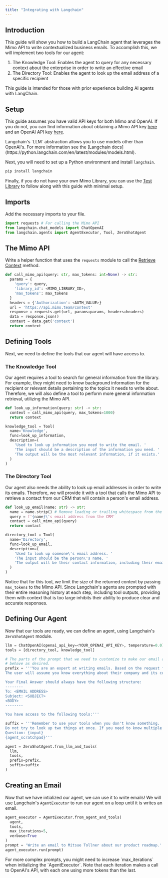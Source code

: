 ```yaml
---
title: "Integrating with Langchain"
---
```


## Introduction

This guide will show you how to build a LangChain agent that leverages the Mimo API to write contextualized business emails. To accomplish this, we will implement two tools for our agent:
1. The Knowledge Tool: Enables the agent to query for any necessary context about the enterprise in order to write an effective email
2. The Directory Tool: Enables the agent to look up the email address of a specific recipient

<Note>
  This guide is intended for those with prior experience building AI agents with
  LangChain.
</Note>

## Setup

This guide assumes you have valid API keys for both Mimo and OpenAI. If you do not, you can find information about obtaining a Mimo API key [here](/api-reference/overview/authentication) and an OpenAI API key [here](https://platform.openai.com/docs/api-reference/authentication).

<Info>
  Langchain's `LLM` abstraction allows you to use models other than OpenAI's.
  For more information see the [Langchain
  docs](https://python.langchain.com/en/latest/modules/models.html).
</Info>

Next, you will need to set up a Python environment and install `langchain`.

```bash
pip install langchain
```

Finally, if you do not have your own Mimo Library, you can use the [Test Library](/documentation/data/test-library) to follow along with this guide with minimal setup.

## Imports

Add the necessary imports to your file.

```python mimo-langchain-guide.py
import requests # For calling the Mimo API
from langchain.chat_models import ChatOpenAI
from langchain.agents import AgentExecutor, Tool, ZeroShotAgent
```

## The Mimo API

Write a helper function that uses the `requests` module to call the [Retrieve Context](/api-reference/endpoints/context/get) method.

```python mimo-langchain-guide.py
def call_mimo_api(query: str, max_tokens: int=None) -> str:
  params = {
    'query': query,
    'library_id': <MIMO_LIBRARY_ID>,
    'max_tokens': max_tokens
  }
  headers = {'Authorization': <AUTH_VALUE>}
  url = 'https://api.mimo.team/context'
  response = requests.get(url, params=params, headers=headers)
  data = response.json()
  context = data.get('context')
  return context
```

## Defining Tools

Next, we need to define the tools that our agent will have access to.

### The Knowledge Tool

Our agent requires a tool to search for general information from the library. For example, they might need to know background information for the recipient or relevant details pertaining to the topics it needs to write about. Therefore, we will also define a tool to perform more general information retrieval, utilizing the Mimo API.

```python mimo-langchain-guide.py
def look_up_information(query: str) -> str:
  context = call_mimo_api(query, max_tokens=1000)
  return context

knowledge_tool = Tool(
  name='Knowledge',
  func=look_up_information,
  description=(
    'Used to look up information you need to write the email. '
    'The input should be a description of the information you need. '
    'The output will be the most relevant information, if it exists.'
  )
)
```

### The Directory Tool

Our agent also needs the ability to look up email addresses in order to write its emails. Therefore, we will provide it with a tool that calls the Mimo API to retrieve a contact from our CRM that will contain a person's email address.

```python mimo-langchain-guide.py
def look_up_email(name: str) -> str:
  name = name.strip() # Remove leading or trailing whitespace from the name
  query = f'{name}\'s email address from the CRM'
  contact = call_mimo_api(query)
  return contact

directory_tool = Tool(
  name='Directory',
  func=look_up_email,
  description=(
    'Used to look up someone\'s email address. '
    'The input should be the person\'s name. '
    'The output will be their contact information, including their email.'
  )
)
```

Notice that for this tool, we limit the size of the returned context by passing `max_tokens` to the Mimo API. Since Langchain's agents are prompted with their entire reasoning history at each step, including tool outputs, providing them with context that is too large inhibits their ability to produce clear and accurate responses.

## Defining Our Agent

Now that our tools are ready, we can define an agent, using Langchain's `ZeroShotAgent` module.

```python mimo-langchain-demo.py
llm = ChatOpenAI(openai_api_key=<YOUR_OPENAI_API_KEY>, temperature=0.0)
tools = [directory_tool, knowledge_tool]

# The parts of the prompt that we need to customize to make our email agent
# behave as desired.
prefix = '''You are an expert at writing emails. Based on the request from the user, write an email to the best of your ability.
The user will assume you know everything about their company and its customers. Since you don't, use your tools to look up information as needed.

Your Final Answer should always have the following structure:
--------
To: <EMAIL ADDRESS>
Subject: <SUBJECT>
<BODY>
--------

You have access to the following tools:'''

suffix = '''Remember to use your tools when you don't know something.
Do not try to look up two things at once. If you need to know multiple things, use your tools multiple times.
Question: {input}
{agent_scratchpad}'''

agent = ZeroShotAgent.from_llm_and_tools(
  llm,
  tools,
  prefix=prefix,
  suffix=suffix
)
```

## Creating an Email

Now that we have intialized our agent, we can use it to write emails! We will use Langchain's `AgentExecutor` to run our agent on a loop until it is writes an email.

```python mimo-langchain-demo.py
agent_executor = AgentExecutor.from_agent_and_tools(
  agent,
  tools,
  max_iterations=5,
  verbose=True
)
prompt = 'Write an email to Mitsue Tollner about our product roadmap.'
agent_executor.run(prompt)
```

<Note>
  For more complex prompts, you might need to increase `max_iterations` when
  initializing the `AgentExecutor`. Note that each iteration makes a call to
  OpenAI's API, with each one using more tokens than the last.
</Note>
